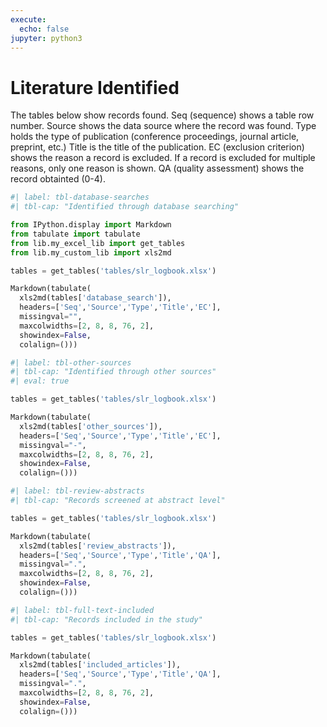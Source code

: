 ```yaml
---
execute:
  echo: false
jupyter: python3
---
```

# Literature Identified {#appendix-e}

The tables below show records found. Seq (sequence) shows a table row number. Source shows the data source where the record was found. Type holds the type of publication (conference proceedings, journal article, preprint, etc.) Title is the title of the publication. EC (exclusion criterion) shows the reason a record is excluded. If a record is excluded for multiple reasons, only one reason is shown. QA (quality assessment) shows the record obtainted (0-4).

\fontsize{9}{10}\selectfont

```python
#| label: tbl-database-searches
#| tbl-cap: "Identified through database searching"

from IPython.display import Markdown
from tabulate import tabulate
from lib.my_excel_lib import get_tables
from lib.my_custom_lib import xls2md

tables = get_tables('tables/slr_logbook.xlsx')

Markdown(tabulate(
  xls2md(tables['database_search']),
  headers=['Seq','Source','Type','Title','EC'],
  missingval="",
  maxcolwidths=[2, 8, 8, 76, 2],
  showindex=False,
  colalign=()))
```


```python
#| label: tbl-other-sources
#| tbl-cap: "Identified through other sources"
#| eval: true

tables = get_tables('tables/slr_logbook.xlsx')

Markdown(tabulate(
  xls2md(tables['other_sources']),
  headers=['Seq','Source','Type','Title','EC'],
  missingval="-",
  maxcolwidths=[2, 8, 8, 76, 2],
  showindex=False,
  colalign=()))
```

```python
#| label: tbl-review-abstracts
#| tbl-cap: "Records screened at abstract level"

tables = get_tables('tables/slr_logbook.xlsx')

Markdown(tabulate(
  xls2md(tables['review_abstracts']),
  headers=['Seq','Source','Type','Title','QA'],
  missingval=".",
  maxcolwidths=[2, 8, 8, 76, 2],
  showindex=False,
  colalign=()))
```

```python
#| label: tbl-full-text-included
#| tbl-cap: "Records included in the study"

tables = get_tables('tables/slr_logbook.xlsx')

Markdown(tabulate(
  xls2md(tables['included_articles']),
  headers=['Seq','Source','Type','Title','QA'],
  missingval=".",
  maxcolwidths=[2, 8, 8, 76, 2],
  showindex=False,
  colalign=()))
```

\fontsize{11}{12}\selectfont